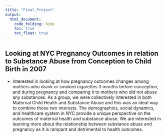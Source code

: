 ```yaml
---
title: "Final_Project"
output: 
  html_document:
    code_folding: hide
    toc: true
    toc_float: true
---
```


## Looking at NYC Pregnancy Outcomes in relation to Substance Abuse from Conception to Child Birth in 2007

* Interested in looking at how pregnancy outcomes changes among mothers who drank or smoked cigarettes 3 months before conception, and during pregnancy and comparing it to mothers who did not abuse any substances. As a group, we were collectively interested in both Maternal Child Health and Substance Abuse and this was an ideal way to combine those two interests. The demographics, social dynamics, and healthcare system in NYC provide a unique perspective on the outcomes of maternal health and substance abuse. We are interested in learning more about the relationship between substance abuse and pregnancy as it is rampant and detrimental to health outcomes.

